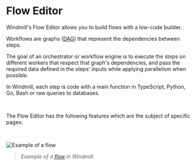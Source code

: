 
# Flow Editor

Windmill's Flow Editor allows you to build flows with a low-code builder.

Workflows are graphs ([DAG](https://en.wikipedia.org/wiki/Directed_acyclic_graph)) that represent the dependencies between steps.

The goal of an orchestrator or workflow engine is to execute the steps on different workers that respect that graph's dependencies, and pass the required data defined in the steps' inputs while applying parallelism when possible.

In Windmill, each step is code with a main function in TypeScript, Python, Go, Bash or raw queries to databases.


<div class="grid grid-cols-2 gap-6 mb-4">
	<DocCard
		color="teal"
		title="Flows Quickstart"
		description="4-minute presentation of our Flow editor."
		href="/docs/getting_started/flows_quickstart"
		Icon={Timer}
	/>
	<DocCard
		color="teal"
		title="CLI and Local Development"
		description="Create scripts and flows without low-code builders."
		href="/docs/cli_local_dev"
		Icon={TerminalSquare}
	/>
	<DocCard
		color="teal"
		title="Architecture and Data Exchange"
		description="A workflow is a JSON serializable value in the OpenFlow format."
		href="/docs/flows/architecture"
	/>
	<DocCard
		color="teal"
		title="OpenFlow Spec"
		description="OpenFlow is an open standard for defining Flows."
		href="/docs/openflow"
	/>
</div>

<br />

The Flow Editor has the following features which are the subject of specific pages:

<div class="grid grid-cols-2 gap-6 mb-4">
	<DocCard
		color="teal"
		title="Triggering Flows"
		description="Trigger flows on-demand, by schedule or on external events."
		href="/docs/getting_started/trigger_flows"
	/>
	<DocCard
		color="teal"
		title="Testing Flows"
		description="Iterate quickly and get control on your flow testing."
		href="/docs/flows/test_flows"
	/>
	<DocCard
		color="teal"
		title="AI-Generated Flows"
		description="Generate flows from prompts."
		href="/docs/flows/ai_flows"
	/>
	<DocCard
		color="teal"
		title="Flow Editor Components"
		description="Details on the flow editor's major components."
		href="/docs/flows/editor_components"
	/>
	<DocCard
		color="teal"
		title="Error Handling in Flows"
		description="There are four ways to handle errors in Windmill flows."
		href="/docs/flows/error_handling"
	/>
	<DocCard
		color="teal"
		title="Branches"
		description="Split the execution of the flow based on a condition."
		href="/docs/flows/flow_branches"
	/>
	<DocCard
		color="teal"
		title="For loops"
		description="Iterate a series of tasks."
		href="/docs/flows/flow_loops"
	/>
	<DocCard
		color="teal"
		title="Error Handler"
		description="Configure a script to handle errors."
		href="/docs/flows/flow_error_handler"
	/>
	<DocCard
		color="teal"
		title="Trigger Scripts"
		description="Trigger flows upon a given event with a dedicated trigger script."
		href="/docs/flows/flow_trigger"
	/>
	<DocCard
		color="teal"
		title="Retries"
		description="Re-try a step in case of error."
		href="/docs/flows/retries"
	/>
	<DocCard
		color="teal"
		title="Concurrency Limits"
		description="The Concurrency Limit feature allows you to define concurrency limits for scripts and inline scripts within flows."
		href="/docs/flows/concurrency_limit"
	/>
	<DocCard
		color="teal"
		title="Cache for Steps"
		description="Re-use a step's previous results."
		href="/docs/flows/cache"
	/>
	<DocCard
		color="teal"
		title="Step Mocking"
		description="When a step is mocked, it will immediately return the mocked value without performing any computation."
		href="/docs/flows/step_mocking"
	/>
	<DocCard
		color="teal"
		title="Early Stop / Break"
		description="Suspend executions within a flow for a specified time."
		href="/docs/flows/sleep"
	/>
	<DocCard
		color="teal"
		title="Return Early for Flows"
		description="Define a node at which the flow will return at for sync endpoints."
		href="/docs/flows/early_return"
	/>
	<DocCard
		color="teal"
		title="Approval Steps in Flows"
		description="Suspend a flow until specific event(s) are received, such as approvals or cancellations."
		href="/docs/flows/flow_approval"
	/>
	<DocCard
		color="teal"
		title="Sleep / Delays in Flows"
		description="Stop early a flow based on a step's result."
		href="/docs/flows/early_stop"
	/>
	<DocCard
		color="teal"
		title="Custom Timeout for Step"
		description="If the execution takes longer than the time limit, the execution of the step will be interrupted."
		href="/docs/flows/early_stop"
	/>
</div>

<br/>

![Example of a flow](../assets/flows/flow_example.png.webp)

> _Example of a [flow](https://hub.windmill.dev/flows/38/automatically-populate-crm-contact-details-from-simple-email) in Windmill._

<br/>